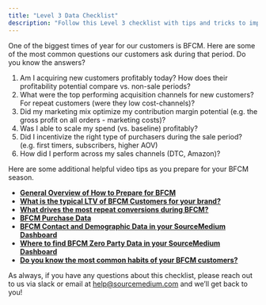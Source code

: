 ```yaml
---
title: "Level 3 Data Checklist"
description: "Follow this Level 3 checklist with tips and tricks to improve your data setup and use of Source Medium"
---
```



One of the biggest times of year for our customers is BFCM. Here are some of the most common questions our customers ask during that period. Do you know the answers?

1. Am I acquiring new customers profitably today? How does their profitability potential compare vs. non-sale periods?
2. What were the top performing acquisition channels for new customers? For repeat customers (were they low cost-channels)?
3. Did my marketing mix optimize my contribution margin potential (e.g. the gross profit on all orders - marketing costs)?
4. Was I able to scale my spend (vs. baseline) profitably?
5. Did I incentivize the right type of purchasers during the sale period? (e.g. first timers, subscribers, higher AOV)
6. How did I perform across my sales channels (DTC, Amazon)?

Here are some additional helpful video tips as you prepare for your BFCM season.

- [**General Overview of How to Prepare for BFCM**](https://drive.google.com/file/d/1ss1EEPkSXnAqF3EUsNhoV002dAXtWmxb/view?usp=sharing)
- [**What is the typical LTV of BFCM Customers for your brand?**](https://www.loom.com/share/a00dffdfdcea4be5b733033330639292?sid=d6e5e048-cd2c-4cca-97c1-568ea7d114ee)
- [**What drives the most repeat conversions during BFCM?**](https://www.loom.com/share/361609f3c9264026bcb0711fcc145d32?sid=f1163735-f5bf-405d-acae-426ac534b17c)
- [**BFCM Purchase Data**](https://www.loom.com/share/82133ba4b85c408d930c10947b66adad?sid=3bd024ef-1ad9-46d5-849a-ab8096539000)
- [**BFCM Contact and Demographic Data in your SourceMedium Dashboard**](https://www.loom.com/share/05b6129285324703bb4db86ecf4c963d?sid=67e2f6b0-545d-4b11-b966-5007d84af528)
- [**Where to find BFCM Zero Party Data in your SourceMedium Dashboard**](https://www.loom.com/share/5c1ae95271124adb93975f2b676e9cf6?sid=30803079-4c2d-4252-b3cf-ee32dcd33ba3)
- [**Do you know the most common habits of your BFCM customers?**](https://www.loom.com/share/d6261768f3124e7cb906d518109163c9?sid=7f7d4123-7bc1-47a6-9b31-2c332d2d745d)

As always, if you have any questions about this checklist, please reach out to us via slack or email at help@sourcemedium.com and we’ll get back to you!